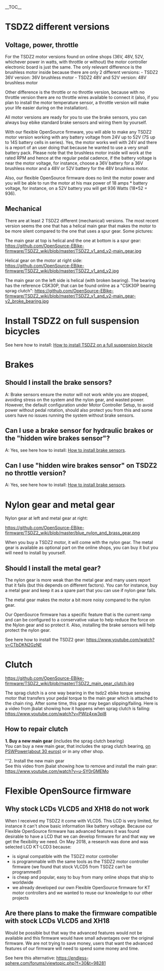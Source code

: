__TOC__

= TSDZ2 different versions =

== Voltage, power, throttle  ==

For the TSDZ2 motor versions found on online shops (36V, 48V, 52V, whichever power in watts, with throttle or without) the motor controller electronic board is just the same. The only relevant difference is the brushless motor inside because there are only 2 different versions:
- TSDZ2 36V version: 36V brushless motor
- TSDZ2 48V and 52V version: 48V brushless motor

Other difference is the throttle or no throttle version, because with no throttle version there are no throttle wires available to connect it (also, if you plan to install the motor temperature sensor, a throttle version will make your life easier during on the installation).

All motor versions are ready for you to use the brake sensors, you can always buy ebike standard brake sensors and wiring them by yourself.

With our flexible OpenSource firmware, you will able to make any TSDZ2 motor version working with any battery voltage from 24V up to 52V (7S up to 14S battery cells in series). Yes, the motor works well with 24V and there is a report of an user doing that because he wanted to use a very small battery pack. Please note that the brushless motor inside will work at the rated RPM and hence at the regular pedal cadence, if the battery voltage is near the motor voltage, for instance, choose a 36V battery for a 36V brushless motor and a 48V or 52V battery for the 48V brushless motor.

Also, our flexible OpenSource firmware does no limit the motor power and you will be able to run the motor at his max power of 18 amps * battery voltage, for instance, on a 52V battery you will get 936 Watts (18*52 = 936).

== Mechanical ==

There are at least 2 TSDZ2 different (mechanical) versions. The most recent version seems the one that has a helical main gear that makes the motor to be more silent compared to the one that uses a spur gear. Some pictures:

The main gear at top is helical and the one at bottom is a spur gear:<br>
[[https://github.com/OpenSource-EBike-firmware/TSDZ2_wiki/blob/master/TSDZ2_v1_and_v2-main_gear.jpg]]

Helical gear on the motor at right side:<br>
[[https://github.com/OpenSource-EBike-firmware/TSDZ2_wiki/blob/master/TSDZ2_v1_and_v2.jpg]]

The main gear on the left side is helical (with broken bearing). The bearing has the reference CSK30P, that can be found online as a "CSK30P bearing sprag clutch":
[[https://github.com/OpenSource-EBike-firmware/TSDZ2_wiki/blob/master/TSDZ2_v1_and_v2-main_gear-v2_broke_bearing.jpg]]


= Install TSDZ2 on full suspension bicycles =

See here how to install: [[How to install TSDZ2 on a full suspension bicycle]]

= Brakes =

== Should I install the brake sensors? ==

A: Brake sensors ensure the motor will not work while you are stopped, avoiding stress on the system and the nylon gear, and wasted power.  However, the default configuration under Motor Controller Setup, to avoid power without pedal rotation, should also protect you from this and some users have no issues running the system without brake sensors.

== Can I use a brake sensor for hydraulic brakes or the "hidden wire brakes sensor"? ==
A: Yes, see here how to install: [[How to install brake sensors]].

== Can I use "hidden wire brakes sensor" on TSDZ2 no throttle version? ==
A: Yes, see here how to install: [[How to install brake sensors]].

= Nylon gear and metal gear =
Nylon gear at left and metal gear at right:

[[https://github.com/OpenSource-EBike-firmware/TSDZ2_wiki/blob/master/blue_nylon_and_brass_gear.png]]

When you buy a TSDZ2 motor, it will come with the nylon gear. The metal gear is available as optional part on the online shops, you can buy it but you will need to install by yourself.

== Should I install the metal gear? ==
The nylon gear is more weak than the metal gear and many users report that it fails (but this depends on different factors). You can for instance, buy a metal gear and keep it as a spare part that you can use if nylon gear fails.

The metal gear makes the motor a bit more noisy compared to the nylon gear.

Our OpenSource firmware has a specific feature that is the current ramp and can be configured to a conservative value to help reduce the force on the Nylon gear and so protect it. Also, installing the brake sensors will help protect the nylon gear.

See here how to install the TSDZ2 gear: https://www.youtube.com/watch?v=CTbDKN2GzNE 

= Clutch =

[[https://github.com/OpenSource-EBike-firmware/TSDZ2_wiki/blob/master/TSDZ2_main_gear_clutch.jpg]]

The sprag clutch is a one way bearing in the tsdz2 ebike torque sensing motor that transfers your pedal torque to the main gear which is attached to the chain ring. After some time, this gear may began slipping/failing. Here is a video from jbalat showing how it happens when sprag clutch is failing: https://www.youtube.com/watch?v=PWlz4xw3pI8

== How to repair clutch ==

'''1. Buy a new main gear''' (includes the sprag clutch bearing)<br>
You can buy a new main gear, that includes the sprag clutch bearing, [http://www.pswpower.com/ven.php?cargo.2017-2s-mact on PSWPower(about 30 euros)] or in any other shop.

'''2. Install the new main gear<br>
See this video from jbalat showing how to remove and install the main gear: https://www.youtube.com/watch?v=u-SY0rGMEMo

= Flexible OpenSource firmware =

== Why stock LCDs VLCD5 and XH18 do not work ==

When I received my TSDZ2 it come with VLCD5. This LCD is very limited, for instance it can't show basic information like battery voltage.
Because our Flexible OpenSource firmware has advanced features it was found desirable to have a LCD that we can develop firmware for and that way we get the flexibility we need. On May 2018, a research was done and was selected LCD KT-LCD3 because:
* is signal compatible with the TSDZ2 motor controller
* is programmable with the same tools as the TSDZ2 motor controller firmware (we found that stock VLCD5 from TSDZ2 can't be programmed!)
* is cheap and popular, easy to buy from many online shops that ship to worldwide
* we already developed our own Flexible OpenSource firmware for KT motor controllers and we wanted to reuse our knowledge to our other projects

== Are there plans to make the firmware compatible with stock LCDs VLCD5 and XH18 ==

Would be possible but that way the advanced features would not be available and this firmware would have small advantages over the original firmware. We are not trying to save money, users that want the advanced features of our firmware will need to spend some money and time.

See here this alternative: https://endless-sphere.com/forums/viewtopic.php?f=30&t=98281
